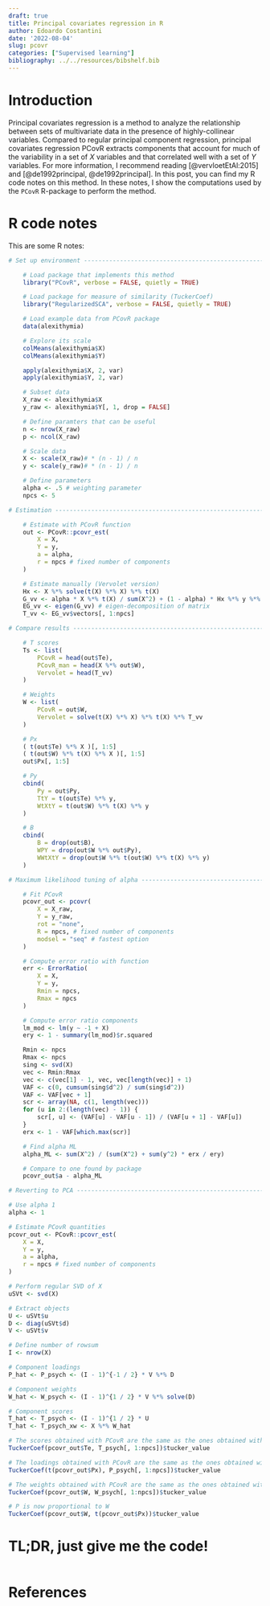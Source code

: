 ```yaml
---
draft: true
title: Principal covariates regression in R
author: Edoardo Costantini
date: '2022-08-04'
slug: pcovr
categories: ["Supervised learning"]
bibliography: ../../resources/bibshelf.bib
---
```


# Introduction

Principal covariates regression is a method to analyze the relationship between sets of multivariate data in the presence of highly-collinear variables.
Compared to regular principal component regression, principal covariates regression PCovR extracts components that account for much of the variability in a set of $X$ variables and that correlated well with a set of $Y$ variables.
For more information, I recommend reading [@vervloetEtAl:2015] and [@de1992principal, @de1992principal].
In this post, you can find my R code notes on this method.
In these notes, I show the computations used by the `PCovR` R-package to perform the method.

# R code notes

This are some R notes:

```r
# Set up environment -----------------------------------------------------------

    # Load package that implements this method
    library("PCovR", verbose = FALSE, quietly = TRUE)

    # Load package for measure of similarity (TuckerCoef)
    library("RegularizedSCA", verbose = FALSE, quietly = TRUE)

    # Load example data from PCovR package
    data(alexithymia)

    # Explore its scale
    colMeans(alexithymia$X)
    colMeans(alexithymia$Y)

    apply(alexithymia$X, 2, var)
    apply(alexithymia$Y, 2, var)

    # Subset data
    X_raw <- alexithymia$X
    y_raw <- alexithymia$Y[, 1, drop = FALSE]

    # Define paramters that can be useful
    n <- nrow(X_raw)
    p <- ncol(X_raw)

    # Scale data
    X <- scale(X_raw)# * (n - 1) / n
    y <- scale(y_raw)# * (n - 1) / n

    # Define parameters
    alpha <- .5 # weighting parameter
    npcs <- 5

# Estimation -------------------------------------------------------------------

    # Estimate with PCovR function
    out <- PCovR::pcovr_est(
        X = X,
        Y = y,
        a = alpha,
        r = npcs # fixed number of components
    )

    # Estimate manually (Vervolet version)
    Hx <- X %*% solve(t(X) %*% X) %*% t(X)
    G_vv <- alpha * X %*% t(X) / sum(X^2) + (1 - alpha) * Hx %*% y %*% t(y) %*% Hx / sum(y^2)
    EG_vv <- eigen(G_vv) # eigen-decomposition of matrix
    T_vv <- EG_vv$vectors[, 1:npcs]

# Compare results --------------------------------------------------------------

    # T scores
    Ts <- list(
        PCovR = head(out$Te),
        PCovR_man = head(X %*% out$W),
        Vervolet = head(T_vv)
    )

    # Weights
    W <- list(
        PCovR = out$W,
        Vervolet = solve(t(X) %*% X) %*% t(X) %*% T_vv
    )

    # Px
    ( t(out$Te) %*% X )[, 1:5]
    ( t(out$W) %*% t(X) %*% X )[, 1:5]
    out$Px[, 1:5]

    # Py
    cbind(
        Py = out$Py,
        TtY = t(out$Te) %*% y,
        WtXtY = t(out$W) %*% t(X) %*% y
    )

    # B
    cbind(
        B = drop(out$B),
        WPY = drop(out$W %*% out$Py),
        WWtXtY = drop(out$W %*% t(out$W) %*% t(X) %*% y)
    )

# Maximum likelihood tuning of alpha -------------------------------------------

    # Fit PCovR
    pcovr_out <- pcovr(
        X = X_raw,
        Y = y_raw,
        rot = "none",
        R = npcs, # fixed number of components
        modsel = "seq" # fastest option
    )

    # Compute error ratio with function
    err <- ErrorRatio(
        X = X,
        Y = y,
        Rmin = npcs,
        Rmax = npcs
    )

    # Compute error ratio components
    lm_mod <- lm(y ~ -1 + X)
    ery <- 1 - summary(lm_mod)$r.squared

    Rmin <- npcs
    Rmax <- npcs
    sing <- svd(X)
    vec <- Rmin:Rmax
    vec <- c(vec[1] - 1, vec, vec[length(vec)] + 1)
    VAF <- c(0, cumsum(sing$d^2) / sum(sing$d^2))
    VAF <- VAF[vec + 1]
    scr <- array(NA, c(1, length(vec)))
    for (u in 2:(length(vec) - 1)) {
        scr[, u] <- (VAF[u] - VAF[u - 1]) / (VAF[u + 1] - VAF[u])
    }
    erx <- 1 - VAF[which.max(scr)]

    # Find alpha ML
    alpha_ML <- sum(X^2) / (sum(X^2) + sum(y^2) * erx / ery)

    # Compare to one found by package
    pcovr_out$a - alpha_ML

# Reverting to PCA -------------------------------------------------------------

# Use alpha 1
alpha <- 1

# Estimate PCovR quantities
pcovr_out <- PCovR::pcovr_est(
    X = X,
    Y = y,
    a = alpha,
    r = npcs # fixed number of components
)

# Perform regular SVD of X
uSVt <- svd(X)

# Extract objects
U <- uSVt$u
D <- diag(uSVt$d)
V <- uSVt$v

# Define number of rowsum
I <- nrow(X)

# Component loadings
P_hat <- P_psych <- (I - 1)^{-1 / 2} * V %*% D

# Component weights
W_hat <- W_psych <- (I - 1)^{1 / 2} * V %*% solve(D)

# Component scores
T_hat <- T_psych <- (I - 1)^{1 / 2} * U
T_hat <- T_psych_xw <- X %*% W_hat

# The scores obtained with PCovR are the same as the ones obtained with PCA
TuckerCoef(pcovr_out$Te, T_psych[, 1:npcs])$tucker_value

# The loadings obtained with PCovR are the same as the ones obtained with PCA
TuckerCoef(t(pcovr_out$Px), P_psych[, 1:npcs])$tucker_value

# The weights obtained with PCovR are the same as the ones obtained with PCA
TuckerCoef(pcovr_out$W, W_psych[, 1:npcs])$tucker_value

# P is now proportional to W
TuckerCoef(pcovr_out$W, t(pcovr_out$Px))$tucker_value

```

# TL;DR, just give me the code!
```r
```

# References